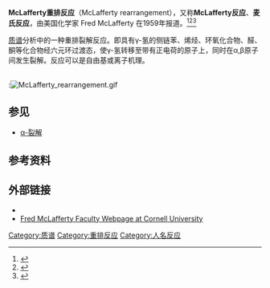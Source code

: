 '''McLafferty重排反应'''（McLafferty rearrangement），又称'''McLafferty反应'''、'''麦氏反应'''，由美国化学家 Fred McLafferty 在1959年报道。<ref>{{cite journal en| author = F. W. McLafferty| title = Mass Spectrometric Analysis. Molecular Rearrangements| journal = [[Anal._Chem.|Anal. Chem.]] | volume = 31 | issue = 1 | pages = 82–87 | year = 1959 | doi = 10.1021/ac60145a015}}</ref><ref>{{cite journal en| author = Gross ML | title = Focus in honor of Fred McLafferty, 2003 Distinguished Contribution awardee, for the discovery of the "McLafferty Rearrangement" | journal = J. Am. Soc. Mass Spectrom. | volume = 15 | issue = 7 | pages = 951–5 | year = 2004 | pmid = 15234352 | doi = 10.1016/j.jasms.2004.05.009}}</ref><ref>{{cite journal en| author = Nibbering NM | title = The McLafferty rearrangement: a personal recollection | journal = J. Am. Soc. Mass Spectrom. | volume = 15 | issue = 7 | pages = 956–8 | year = 2004 | pmid = 15234353 | doi = 10.1016/j.jasms.2004.04.025}}</ref>

[[质谱|质谱]]分析中的一种重排裂解反应。即具有γ-氢的侧链苯、烯烃、环氧化合物、醛、酮等化合物经六元环过渡态，使γ-氢转移至带有正电荷的原子上，同时在α,β原子间发生裂解。反应可以是自由基或离子机理。

<br />
:[[Image:McLafferty_rearrangement.gif|center]]
   
==参见==
*[[α-裂解|α-裂解]]

==参考资料==
{{reflist}}

==外部链接==
* {{GoldBookRef | file = M03772 | title = McLafferty rearrangement}}
* [http://www.chem.cornell.edu/faculty/index.asp?fac=37 Fred McLafferty Faculty Webpage at Cornell University]

[[Category:质谱|Category:质谱]]
[[Category:重排反应|Category:重排反应]]
[[Category:人名反应|Category:人名反应]]